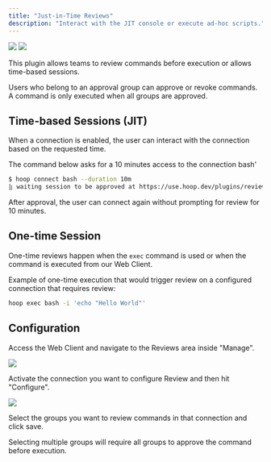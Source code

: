 ```yaml
---
title: "Just-in-Time Reviews"
description: "Interact with the JIT console or execute ad-hoc scripts."
---
```


<Frame>
  <img
    className="block dark:hidden"
    src="/images/learn/review_light.png"
  />
  <img
    className="hidden dark:block"
    src="/images/learn/review_dark.png"
  />
</Frame>


<Prerequisites />

This plugin allows teams to review commands before execution or allows time-based sessions.

Users who belong to an approval group can approve or revoke commands. A command is only executed when all groups are approved.

## Time-based Sessions (JIT)

When a connection is enabled, the user can interact with the connection based on the requested time.

The command below asks for a 10 minutes access to the connection bash'

```bash
$ hoop connect bash --duration 10m
⣷ waiting session to be approved at https://use.hoop.dev/plugins/reviews/73a28154-58...
```

After approval, the user can connect again without prompting for review for 10 minutes.

## One-time Session

One-time reviews happen when the `exec` command is used or when the command is executed from our Web Client.

Example of one-time execution that would trigger review on a configured connection that requires review:

```bash
hoop exec bash -i 'echo "Hello World"'
```

## Configuration

Access the Web Client and navigate to the Reviews area inside "Manage".

<Frame>
  <img src="/images/learn/jit-reviews-1.png" />
</Frame>

Activate the connection you want to configure Review and then hit "Configure".

<Frame>
  <img src="/images/learn/jit-reviews-2.png" />
</Frame>

Select the groups you want to review commands in that connection and click save.

<Warning>
  Selecting multiple groups will require all groups to approve the command before execution.
</Warning>
